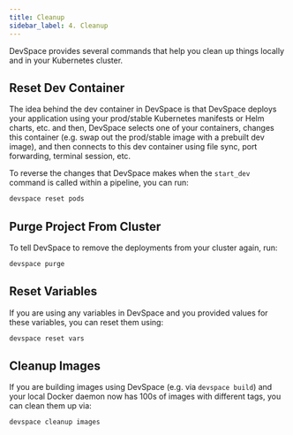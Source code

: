 ```yaml
---
title: Cleanup
sidebar_label: 4. Cleanup
---
```


DevSpace provides several commands that help you clean up things locally and in your Kubernetes cluster.


## Reset Dev Container
The idea behind the dev container in DevSpace is that DevSpace deploys your application using your prod/stable Kubernetes manifests or Helm charts, etc. and then, DevSpace selects one of your containers, changes this container (e.g. swap out the prod/stable image with a prebuilt dev image), and then connects to this dev container using file sync, port forwarding, terminal session, etc.

To reverse the changes that DevSpace makes when the `start_dev` command is called within a pipeline, you can run:
```bash
devspace reset pods
```


## Purge Project From Cluster
To tell DevSpace to remove the deployments from your cluster again, run:
```bash
devspace purge
```


## Reset Variables
If you are using any variables in DevSpace and you provided values for these variables, you can reset them using:
```bash
devspace reset vars
```


## Cleanup Images
If you are building images using DevSpace (e.g. via `devspace build`) and your local Docker daemon now has 100s of images with different tags, you can clean them up via:
```bash
devspace cleanup images
```

